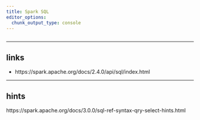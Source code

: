 ```yaml
---
title: Spark SQL
editor_options: 
  chunk_output_type: console
---
```


```r
```

<!-- ********************************************************************* -->

<!-- > Headline -->

<!-- ********************************************************************* -->

<!-- ## faqs -->

*********************************************************************

## links

* https://spark.apache.org/docs/2.4.0/api/sql/index.html  

<!-- ********************************************************************* -->

<!-- ## basics -->

<!-- ```sql -->
<!-- -- TODO -->
<!-- ``` -->


*********************************************************************

## hints

https://spark.apache.org/docs/3.0.0/sql-ref-syntax-qry-select-hints.html

